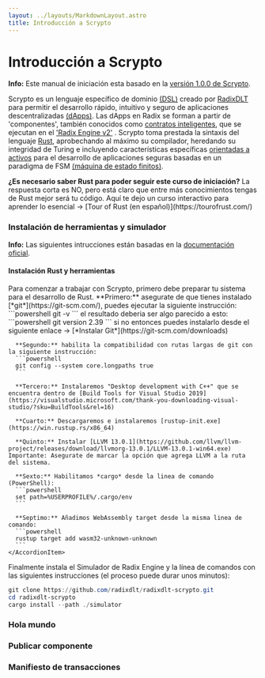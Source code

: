 ```yaml
---
layout: ../layouts/MarkdownLayout.astro
title: Introducción a Scrypto
---
```



# Introducción a Scrypto

<Notification type="info">
  <Icon pack="ion" name="information-circle-outline" />
  <p>
    <strong>Info:</strong> Este manual de iniciación esta basado en la <a href="https://github.com/radixdlt/radixdlt-scrypto/releases/tag/v1.0.0">versión 1.0.0 de Scrypto</a>.
  </p>
</Notification>

Scrypto es un lenguaje específico de dominio [(DSL)](https://es.wikipedia.org/wiki/Lenguaje_espec%C3%ADfico_de_dominio) creado por [RadixDLT](https://radixdlt.com/) 
para permitir el desarrollo rápido, intuitivo y seguro de aplicaciones descentralizadas 
[(dApps)](https://es.wikipedia.org/wiki/Aplicaci%C3%B3n_descentralizada). 
Las dApps en Radix se forman a partir de 'componentes', también conocidos como [contratos inteligentes](https://es.wikipedia.org/wiki/Contrato_inteligente), 
que se ejecutan en el ['Radix Engine v2'](https://www.radixdlt.com/blog/radix-engine-v2-an-asset-oriented-smart-contract-environment) . 
Scrypto toma prestada la sintaxis del lenguaje [Rust](https://www.rust-lang.org/), aprobechando al máximo su compilador, heredando su integridad de Turing e incluyendo características específicas [orientadas a activos](https://www.radixdlt.com/blog/scrypto-an-asset-oriented-smart-contract-language) para el desarrollo de aplicaciones seguras basadas en un paradigma de FSM [(máquina de estado finitos)](https://www.radixdlt.com/blog/is-scrypto-turing-complete).  


<Notification type="message">
  <Icon pack="ion" name="help-circle-outline" />
  <p>
    <strong>¿Es necesario saber Rust para poder seguir este curso de iniciación?</strong> La respuesta corta es NO, pero está claro que entre más conocimientos tengas de Rust mejor será tu código. Aquí te dejo un curso interactivo para aprender lo esencial -> [Tour of Rust (en español)](https://tourofrust.com/)
  </p>
</Notification>


### Instalación de herramientas y simulador

<Notification type="info">
  <Icon pack="ion" name="information-circle-outline" />
  <p>
    <strong>Info:</strong> Las siguientes intrucciones están basadas en la <a href="https://docs.radixdlt.com/docs/getting-rust-scrypto">documentación oficial</a>.
  </p>
</Notification>

<div class="space-content">
  <h4>Instalación Rust y herramientas</h4>
  Para comenzar a trabajar con Scrypto, primero debe preparar tu sistema para el desarrollo de Rust.
  <Accordion>
    <AccordionItem header="Windows">
      **Primero:** asegurate de que tienes instalado [*git*](https://git-scm.com/), puedes ejecutar la siguiente instrucción:
      ```powershell
      git -v
      ```
      el resultado deberia ser algo parecido a esto: 
      ```powershell
      git version 2.39
      ```
      si no entonces puedes instalarlo desde el siguiente enlace -> [*Instalar Git*](https://git-scm.com/downloads)

      **Segundo:** habilita la compatibilidad con rutas largas de git con la siguiente instrucción:
      ```powershell
      git config --system core.longpaths true
      ```

      **Tercero:** Instalaremos "Desktop development with C++" que se encuentra dentro de [Build Tools for Visual Studio 2019](https://visualstudio.microsoft.com/thank-you-downloading-visual-studio/?sku=BuildTools&rel=16)

      **Cuarto:** Descargaremos e instalaremos [rustup-init.exe](https://win.rustup.rs/x86_64)

      **Quinto:** Instalar [LLVM 13.0.1](https://github.com/llvm/llvm-project/releases/download/llvmorg-13.0.1/LLVM-13.0.1-win64.exe) Importante: Asegurate de marcar la opción que agrega LLVM a la ruta del sistema.

      **Sexto:** Habilitamos *cargo* desde la linea de comando (PowerShell):
      ```powershell
      set path=%USERPROFILE%/.cargo/env
      ```

      **Septimo:** Añadimos WebAssembly target desde la misma linea de comando:
      ```powershell
      rustup target add wasm32-unknown-unknown
      ```
    </AccordionItem>
  </Accordion>
</div>

Finalmente instala el Simulador de Radix Engine y la línea de comandos con las siguientes instrucciones (el proceso puede durar unos minutos): 
```powershell
git clone https://github.com/radixdlt/radixdlt-scrypto.git
cd radixdlt-scrypto
cargo install --path ./simulator
```


### Hola mundo

### Publicar componente

### Manifiesto de transacciones
